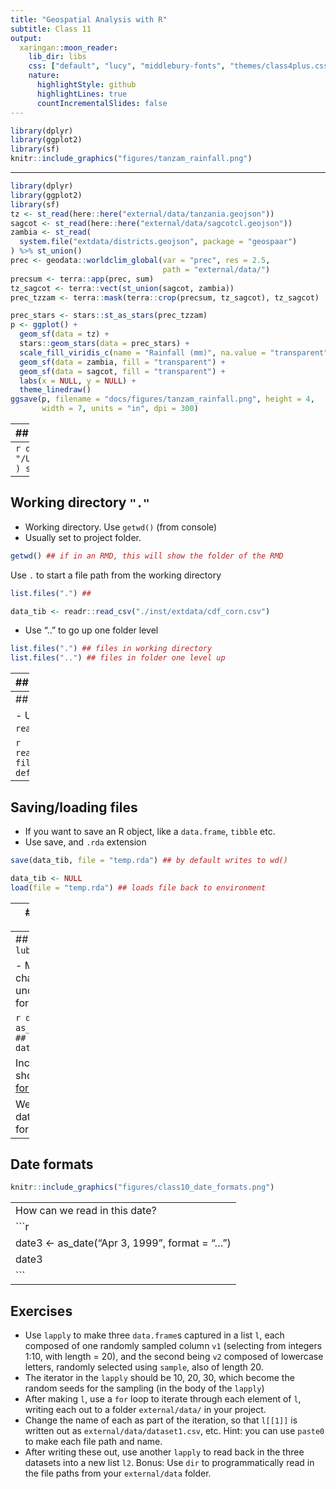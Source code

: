 ```yaml
---
title: "Geospatial Analysis with R"
subtitle: Class 11
output:
  xaringan::moon_reader:
    lib_dir: libs
    css: ["default", "lucy", "middlebury-fonts", "themes/class4plus.css"]
    nature:
      highlightStyle: github
      highlightLines: true
      countIncrementalSlides: false
---
```


```r
library(dplyr)
library(ggplot2)
library(sf)
knitr::include_graphics("figures/tanzam_rainfall.png")
```

---


```r
library(dplyr)
library(ggplot2)
library(sf)
tz <- st_read(here::here("external/data/tanzania.geojson"))
sagcot <- st_read(here::here("external/data/sagcotcl.geojson"))
zambia <- st_read(
  system.file("extdata/districts.geojson", package = "geospaar")
) %>% st_union()
prec <- geodata::worldclim_global(var = "prec", res = 2.5, 
                                  path = "external/data/")
precsum <- terra::app(prec, sum)
tz_sagcot <- terra::vect(st_union(sagcot, zambia))
prec_tzzam <- terra::mask(terra::crop(precsum, tz_sagcot), tz_sagcot)

prec_stars <- stars::st_as_stars(prec_tzzam)
p <- ggplot() + 
  geom_sf(data = tz) +  
  stars::geom_stars(data = prec_stars) +
  scale_fill_viridis_c(name = "Rainfall (mm)", na.value = "transparent") + 
  geom_sf(data = zambia, fill = "transparent") +
  geom_sf(data = sagcot, fill = "transparent") +
  labs(x = NULL, y = NULL) +
  theme_linedraw()
ggsave(p, filename = "docs/figures/tanzam_rainfall.png", height = 4, 
       width = 7, units = "in", dpi = 300)  
```

---
## Reading and writing data

### File paths

Let's read in a csv a few different ways.

Full path - clear for you, bad for code sharing.

```r
data_tib <- read.csv(
  "/Users/lestes/Dropbox/teaching/geog246346/geospaar/inst/extdata/cdf_corn.csv"
)
str(data_tib)
```

---
```r
data_tib <- readr::read_csv(
  "/Users/lestes/Dropbox/teaching/geog246346/geospaar/inst/extdata/cdf_corn.csv"
)
str(data_tib)
```

---
## Working directory `"."`

- Working directory. Use `getwd()` (from console)  
- Usually set to project folder.  

```r
getwd() ## if in an RMD, this will show the folder of the RMD
```

Use `.` to start a file path from the working directory

```r
list.files(".") ## 
```

```r
data_tib <- readr::read_csv("./inst/extdata/cdf_corn.csv")
```

- Use ".." to go up one folder level
```r
list.files(".") ## files in working directory
list.files("..") ## files in folder one level up
```
---
## User directory `"~"`

- Set by environment variable
- Use command below to see value

```r
path.expand("~")
```


```r
data_tib <- readr::read_csv(
  "~/Dropbox/teaching/geog246346/geospaar/inst/extdata/cdf_corn.csv"
)
```

---
## Writing files

- Use `write.csv` or `readr::write_csv` to write

```r
readr::write_csv(data_tib, file = "temp.csv") ## by default writes to wd()
```

---
## Saving/loading files
- If you want to save an R object, like a `data.frame`, `tibble` etc.
- Use save, and `.rda` extension

```r
save(data_tib, file = "temp.rda") ## by default writes to wd()
```

```r
data_tib <- NULL
load(file = "temp.rda") ## loads file back to environment
```

---
## Dates with `lubridate`

- The main function you want to use is `as_date`, which can convert a character to date format. 

```r
library(lubridate)
date1 <- as_date("2022-03-01") ## date in standard YYYY-MM-DD format
print(date1)
```
---
## Dates with `lubridate`

- More challenging with unclear date formats.

```r
date2 <- as_date("3/1/22") ## is month or date first?
date2
```

Include format as shown below. See [formats in this link](https://epirhandbook.com/en/working-with-dates.html)
```r
date2 <- as_date("3/1/22", format = "%m/%d/%y" )
date2
```

We can also write dates in desired format
```r
date2_char <- as.character(date2, format = "%A %B %d, %Y")
date2_char
```
---
## Date formats

```r
knitr::include_graphics("figures/class10_date_formats.png")
```
---
How can we read in this date?
```r
date3 <- as_date("Apr 3, 1999", format = "...")
date3
```
---

## Exercises

- Use `lapply` to make three `data.frame`s captured in a list `l`, each composed of one randomly sampled column `v1` (selecting from integers 1:10, with length = 20), and the second being `v2` composed of lowercase letters, randomly selected using `sample`, also of length 20.  
- The iterator in the `lapply` should be 10, 20, 30, which become the random seeds for the sampling (in the body of the `lapply`)
- After making `l`, use a `for` loop to iterate through each element of `l`, writing each out to a folder `external/data/` in your project. 
- Change the name of each as part of the iteration, so that `l[[1]]` is written out as `external/data/dataset1.csv`, etc. Hint: you can use `paste0` to make each file path and name.  
- After writing these out, use another `lapply` to read back in the three datasets into a new list `l2`.  Bonus: Use `dir` to programmatically read in the file paths from your `external/data` folder.  




